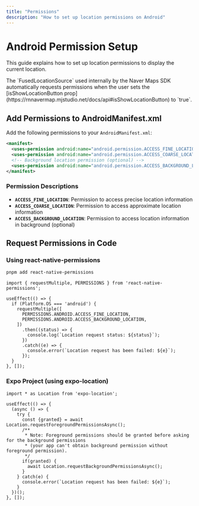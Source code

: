 ```yaml
---
title: "Permissions"
description: "How to set up location permissions on Android"
---
```



# Android Permission Setup

This guide explains how to set up location permissions to display the current location.

<Callout type="info">
The `FusedLocationSource` used internally by the Naver Maps SDK automatically requests permissions when the user sets the [isShowLocationButton prop](https://rnnavermap.mjstudio.net/docs/api#isShowLocationButton) to `true`.
</Callout>

## Add Permissions to AndroidManifest.xml

Add the following permissions to your `AndroidManifest.xml`:

```xml title="android/app/src/main/AndroidManifest.xml"
<manifest>
  <uses-permission android:name="android.permission.ACCESS_FINE_LOCATION" />
  <uses-permission android:name="android.permission.ACCESS_COARSE_LOCATION" />
  <!-- Background location permission (optional) -->
  <uses-permission android:name="android.permission.ACCESS_BACKGROUND_LOCATION" />
</manifest>
```

### Permission Descriptions

- **`ACCESS_FINE_LOCATION`**: Permission to access precise location information
- **`ACCESS_COARSE_LOCATION`**: Permission to access approximate location information  
- **`ACCESS_BACKGROUND_LOCATION`**: Permission to access location information in background (optional)

## Request Permissions in Code

### Using react-native-permissions

```bash
pnpm add react-native-permissions
```

```tsx
import { requestMultiple, PERMISSIONS } from 'react-native-permissions';

useEffect(() => {
  if (Platform.OS === 'android') {
    requestMultiple([
      PERMISSIONS.ANDROID.ACCESS_FINE_LOCATION,
      PERMISSIONS.ANDROID.ACCESS_BACKGROUND_LOCATION,
    ])
      .then((status) => {
        console.log(`Location request status: ${status}`);
      })
      .catch((e) => {
        console.error(`Location request has been failed: ${e}`);
      });
  }
}, []);
```

### Expo Project (using expo-location)

```tsx
import * as Location from 'expo-location';

useEffect(() => {
  (async () => {
    try {
      const {granted} = await Location.requestForegroundPermissionsAsync();
      /**
       * Note: Foreground permissions should be granted before asking for the background permissions
       * (your app can't obtain background permission without foreground permission).
       */
      if(granted) {
        await Location.requestBackgroundPermissionsAsync();
      }
    } catch(e) {
      console.error(`Location request has been failed: ${e}`);
    }
  })();
}, []);
```